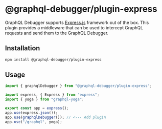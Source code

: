 # @graphql-debugger/plugin-express

GraphQL Debugger supports [Express.js](https://expressjs.com/) framework out of the box. This plugin provides a middleware that can be used to intercept GraphQL requests and send them to the GraphQL Debugger.

## Installation

```bash
npm install @graphql-debugger/plugin-express
```

## Usage

```ts
import { graphqlDebugger } from "@graphql-debugger/plugin-express";

import express, { Express } from "express";
import { yoga } from "graphql-yoga";

export const app = express();
app.use(express.json());
app.use(graphqlDebugger()); // <--- Add plugin
app.use("/graphql", yoga);
```
